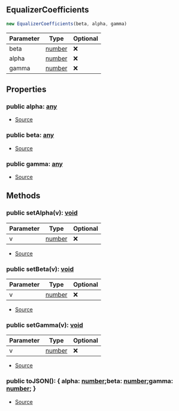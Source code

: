 ## EqualizerCoefficients


```typescript
new EqualizerCoefficients(beta, alpha, gamma)
```
| Parameter | Type | Optional |
| ----------- | ----------- | ----------- |
| beta | [number](https://developer.mozilla.org/en-US/docs/Web/JavaScript/Reference/Global_Objects/Number) | ❌ |
| alpha | [number](https://developer.mozilla.org/en-US/docs/Web/JavaScript/Reference/Global_Objects/Number) | ❌ |
| gamma | [number](https://developer.mozilla.org/en-US/docs/Web/JavaScript/Reference/Global_Objects/Number) | ❌ |


## Properties
### public alpha: [any](https://www.typescriptlang.org/docs/handbook/2/everyday-types.html#any)
- [Source](https://github.com/Androz2091/discord-player/blob/cd18f37/packages/equalizer/src/equalizer/Coefficients.ts#L2)
### public beta: [any](https://www.typescriptlang.org/docs/handbook/2/everyday-types.html#any)
- [Source](https://github.com/Androz2091/discord-player/blob/cd18f37/packages/equalizer/src/equalizer/Coefficients.ts#L2)
### public gamma: [any](https://www.typescriptlang.org/docs/handbook/2/everyday-types.html#any)
- [Source](https://github.com/Androz2091/discord-player/blob/cd18f37/packages/equalizer/src/equalizer/Coefficients.ts#L2)

## Methods
### public setAlpha(v): [void](https://developer.mozilla.org/en-US/docs/Web/JavaScript/Reference/Global_Objects/undefined)
| Parameter | Type | Optional |
| ----------- | ----------- | ----------- |
| v | [number](https://developer.mozilla.org/en-US/docs/Web/JavaScript/Reference/Global_Objects/Number) | ❌ |


- [Source](https://github.com/Androz2091/discord-player/blob/cd18f37/packages/equalizer/src/equalizer/Coefficients.ts#L8)
### public setBeta(v): [void](https://developer.mozilla.org/en-US/docs/Web/JavaScript/Reference/Global_Objects/undefined)
| Parameter | Type | Optional |
| ----------- | ----------- | ----------- |
| v | [number](https://developer.mozilla.org/en-US/docs/Web/JavaScript/Reference/Global_Objects/Number) | ❌ |


- [Source](https://github.com/Androz2091/discord-player/blob/cd18f37/packages/equalizer/src/equalizer/Coefficients.ts#L4)
### public setGamma(v): [void](https://developer.mozilla.org/en-US/docs/Web/JavaScript/Reference/Global_Objects/undefined)
| Parameter | Type | Optional |
| ----------- | ----------- | ----------- |
| v | [number](https://developer.mozilla.org/en-US/docs/Web/JavaScript/Reference/Global_Objects/Number) | ❌ |


- [Source](https://github.com/Androz2091/discord-player/blob/cd18f37/packages/equalizer/src/equalizer/Coefficients.ts#L12)
### public toJSON(): \{ alpha: [number](https://developer.mozilla.org/en-US/docs/Web/JavaScript/Reference/Global_Objects/Number);beta: [number](https://developer.mozilla.org/en-US/docs/Web/JavaScript/Reference/Global_Objects/Number);gamma: [number](https://developer.mozilla.org/en-US/docs/Web/JavaScript/Reference/Global_Objects/Number); }
- [Source](https://github.com/Androz2091/discord-player/blob/cd18f37/packages/equalizer/src/equalizer/Coefficients.ts#L16)